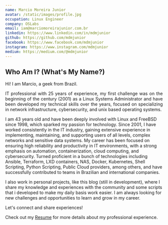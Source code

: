 ```yaml
---
name: Marcio Moreira Junior
avatar: /static/images/profile.jpg
occupation: Linux Engineer
company: OSLabs
email: iam@marciomoreirajunior.com.br
linkedin: https://www.linkedin.com/in/mdmjunior
github: https://github.com/mdmjunior
facebook: https://www.facebook.com/mdmjunior
instagram: https://www.instagram.com/mdmjunior
medium: https://medium.com/@mdmjunior
---
```


## Who Am I? (What's My Name?)

Hi! I am Marcio, a geek from Brazil.

<p align="justify">
IT professional with 25 years of experience, my first challenge was on the beginning of the century (2001) as a Linux Systems
Administrator and have been developed my technical skills over the years, focused on specializing in network infrastructure,
cybersecurity, and unix based operating systems.

I am 43 years old and have been deeply involved with Linux and FreeBSD since 1998, which sparked my passion for
technology. Since 2001, I have worked consistently in the IT industry, gaining extensive experience in implementing, maintaining, and
supporting users of all levels, complex networks and sensitive data systems. My career has been focused on ensuring high reliability
and productivity in IT environments, with a strong emphasis on automation, containerization, cloud computing, and cybersecurity.
Turned proficient in a bunch of technologies including Ansible, Terraform, LXD containers, NAS, Docker, Kubernetes, Shell Scripting,
Python Scripting, Public Cloud providers, among others, and have successfully contributed to teams in Brazilian and international
companies.

I also work in personal projects, like this blog (still in development), where I share my knowledge and experiences with the
community and some scripts that i developed to make my daily basis work easier. I am always looking for new challenges and
opportunities to learn and grow in my career.

Let's connect and share experiences!

Check out my [Resume](/static/images/resume.pdf) for more details about my professional experience.
</p>




